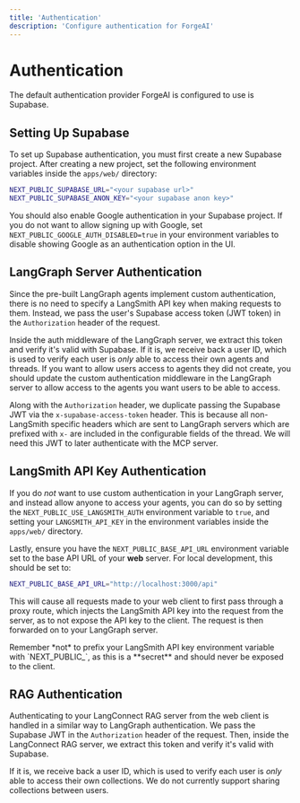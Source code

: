 ```yaml
---
title: 'Authentication'
description: 'Configure authentication for ForgeAI'
---
```


# Authentication

The default authentication provider ForgeAI is configured to use is Supabase.

## Setting Up Supabase

To set up Supabase authentication, you must first create a new Supabase project. After creating a new project, set the following environment variables inside the `apps/web/` directory:

```bash
NEXT_PUBLIC_SUPABASE_URL="<your supabase url>"
NEXT_PUBLIC_SUPABASE_ANON_KEY="<your supabase anon key>"
```

You should also enable Google authentication in your Supabase project. If you do not want to allow signing up with Google, set `NEXT_PUBLIC_GOOGLE_AUTH_DISABLED=true` in your environment variables to disable showing Google as an authentication option in the UI.

## LangGraph Server Authentication

Since the pre-built LangGraph agents implement custom authentication, there is no need to specify a LangSmith API key when making requests to them. Instead, we pass the user's Supabase access token (JWT token) in the `Authorization` header of the request.

Inside the auth middleware of the LangGraph server, we extract this token and verify it's valid with Supabase. If it is, we receive back a user ID, which is used to verify each user is *only* able to access their own agents and threads. If you want to allow users access to agents they did not create, you should update the custom authentication middleware in the LangGraph server to allow access to the agents you want users to be able to access.

Along with the `Authorization` header, we duplicate passing the Supabase JWT via the `x-supabase-access-token` header. This is because all non-LangSmith specific headers which are sent to LangGraph servers which are prefixed with `x-` are included in the configurable fields of the thread. We will need this JWT to later authenticate with the MCP server.

## LangSmith API Key Authentication

If you do *not* want to use custom authentication in your LangGraph server, and instead allow anyone to access your agents, you can do so by setting the `NEXT_PUBLIC_USE_LANGSMITH_AUTH` environment variable to `true`, and setting your `LANGSMITH_API_KEY` in the environment variables inside the `apps/web/` directory.

Lastly, ensure you have the `NEXT_PUBLIC_BASE_API_URL` environment variable set to the base API URL of your **web** server. For local development, this should be set to:

```bash
NEXT_PUBLIC_BASE_API_URL="http://localhost:3000/api"
```

This will cause all requests made to your web client to first pass through a proxy route, which injects the LangSmith API key into the request from the server, as to not expose the API key to the client. The request is then forwarded on to your LangGraph server.

<Warning>
Remember *not* to prefix your LangSmith API key environment variable with `NEXT_PUBLIC_`, as this is a **secret** and should never be exposed to the client.
</Warning>

## RAG Authentication

Authenticating to your LangConnect RAG server from the web client is handled in a similar way to LangGraph authentication. We pass the Supabase JWT in the `Authorization` header of the request. Then, inside the LangConnect RAG server, we extract this token and verify it's valid with Supabase.

If it is, we receive back a user ID, which is used to verify each user is *only* able to access their own collections. We do not currently support sharing collections between users.
